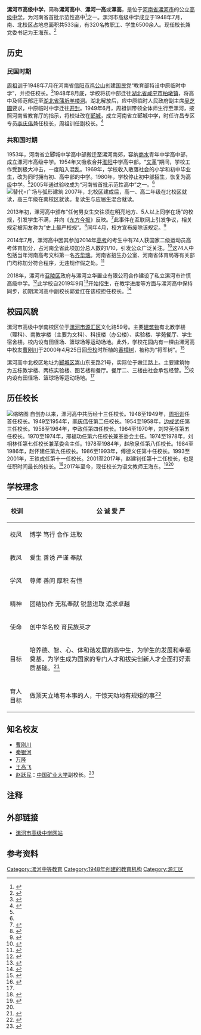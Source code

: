 {{Infobox school
| name = 漯河市高级中学
| principal_label = 王海东
| address = 南校区：[[源汇区|源汇区]]文化路59号<br>北校区：[[郾城区|郾城区]]嵩山东支路21号
| teaching_staff = 320人
| number = 0395-2124379
| alumni = [[曹刚川|曹刚川]]、[[秦银河|秦银河]]、[[万隆_(企业家)|万隆]]、[[王高飞|王高飞]]
| sister_school = 漯河市许慎高级中学
| motto = 公、诚、爱、严
| students = 6500余人
| grades = 高中一、二、三年级
| coordinates = {{coord|33.6093|N|114.0169|E|display=it}}
| established = 1948年7月
| city = [[漯河市|漯河市]]
| province = [[河南省|河南省]]
| country = {{CHN}}
| schooltype = [[高级中学|高级中学]]
| other_name = 漯河高中、漯河一高、Luohe Senior Middle School{{noteTag|学校英文名尚无统一用法，此处采用南校区校门处用法。此外，校徽上所用为“Luohe Senior High School”，校服上校徽所用为“Luohe High School”。}}
| postcode = 462000
| website = http://www.lhgz.net/
| logo = File:Luohe_Senior_Middle_School.png
| image = The north campus gate of Luohe Senior Middle School.jpg
| caption = 北校区大门
}}

'''漯河市高级中学'''，简称'''漯河高中'''、'''漯河一高'''或'''漯高'''，是位于[[河南|河南省]][[漯河市|漯河市]]的公立[[高级中学|高级中学]]，为河南省首批示范性高中<ref name=":0">{{Cite web|title=河南省教育厅关于公布首批河南省示范性普通高中名单的决定 - 河南省教育厅|url=http://www.haedu.gov.cn/2010/4/21/53A823CA-6B8D-47BD.html|accessdate=2020-07-17|work=www.haedu.gov.cn|archive-date=2020-07-18|archive-url=https://web.archive.org/web/20200718161102/http://www.haedu.gov.cn/2010/4/21/53A823CA-6B8D-47BD.html|dead-url=no}}</ref>之一。漯河市高级中学成立于1948年7月，南、北校区占地总面积共533亩，有320名教职工、学生6500余人。现任校长兼党委书记为王海东。<ref name=":2">{{Cite web|title=学校简介 - 漯河高中（漯河一高）--漯河市高级中学|url=http://www.lhgz.net/lhgzpage.asp?type=29|accessdate=2020-07-17|author=|date=|format=|work=www.lhgz.net|publisher=|language=|archive-date=2020-11-24|archive-url=https://web.archive.org/web/20201124033302/http://lhgz.net/lhgzpage.asp?type=29|dead-url=no}}</ref>

== 历史 ==

=== 民国时期 ===
[[周祖训|周祖训]]于1948年7月在河南省[[信阳市|信阳市]][[鸡公山|鸡公山]]创建[[中國國民黨|国民党]]“教育部特设中原临时中学”，并担任校长。<ref>{{Cite web|title=周祖训讲述中原临中的新生之路|url=http://www.luohezx.gov.cn/Info_detail_id_1582.html|accessdate=2020-07-17|author=蔡慧娟|date=2018-12-17|format=|publisher=政协漯河市委员会|language=|archive-date=2020-07-17|archive-url=https://web.archive.org/web/20200717111607/http://www.luohezx.gov.cn/Info_detail_id_1582.html|dead-url=no}}</ref>1948年8月底，学校将初中部迁往[[湖北省|湖北省]][[咸宁市|咸宁市]][[柏墩镇|柏墩镇]]，将高中及师范部迁至[[湖北省|湖北省]][[赤壁市|蒲圻]][[羊楼洞|羊楼洞]]。湖北解放后，应中原临时人民政府副主席[[吴芝圃|吴芝圃]]要求，中原临时中学迁往[[开封市|开封]]。1949年6月，周祖训带领全体师生行至漯河，按照河南省教育厅的指示，将校址改在[[郾城区|郾城]]，成立河南省立郾城中学，时任许昌专区专员[[李庆伟_(中共官员)|李庆伟]]兼任校长，周祖训任副校长。<ref name=":1">{{Cite web|title=漯高校史 - 漯河高中（漯河一高）--漯河市高级中学|url=http://www.lhgz.net/lgxs.asp|accessdate=2020-07-17|author=|date=|format=|work=www.lhgz.net|publisher=|language=|archive-date=2020-11-24|archive-url=https://web.archive.org/web/20201124040833/http://lhgz.net/lgxs.asp|dead-url=no}}</ref>

=== 共和国时期 ===
1953年，河南省立郾城中学高中部搬迁至漯河南郊，容纳[[商水县|商水]]青年中学高中部，成立漯河市高级中学。1954年又吸收合并[[淮阳区|淮阳]]中学高中部。“[[文化大革命|文革]]”期间，学校工作受到极大冲击，一度陷入混乱。1969年，学校收入散落社会的小学和初中毕业生，改为同时拥有初、高中部的中学。1980年，学校停止初中部招生，恢复为高级中学。<ref name=":1" />2005年通过验收成为“河南省首批示范性高中”之一。<ref name=":0" />
[[File:Luohe_Senior_Middle_School_-_North_Campus.jpg|替代=广场与弧形建筑]]
2007年，北校区建成后，高一、高二年级在北校区就读，高三年级在南校区就读。复读生与应届生混合就读。

2013年初，漯河高中颁布“任何男女生交往须在明亮地方、5人以上同学在场”的校规，引发学生不满，并向《[[东方今报|东方今报]]》反映。<ref>{{Cite web|title=河南漯河高中规范男女交往 须5人在场地方明亮_大豫网_腾讯网|url=https://henan.qq.com/a/20130404/000044.htm|accessdate=2020-07-17|work=henan.qq.com|archive-date=2020-07-19|archive-url=https://web.archive.org/web/20200719133640/https://henan.qq.com/a/20130404/000044.htm|dead-url=no}}</ref>此事件在互联网上引发争议，相关规定被网友称为“史上最严校规”。<ref>{{Cite web|title=高中定严规防男女生交往：须5人在场地方明亮(图)--社会--人民网|url=http://society.people.com.cn/n/2013/0404/c1008-21025509.html|accessdate=2020-07-17|work=society.people.com.cn|archive-date=2013-04-07|archive-url=https://web.archive.org/web/20130407074707/http://society.people.com.cn/n/2013/0404/c1008-21025509.html|dead-url=no}}</ref>同年4月，校方宣布废除该规定。<ref>{{Cite web|title=河南漯河男女生交往需5人以上在场校规遭废止-搜狐新闻|url=http://news.sohu.com/20130414/n372622231.shtml|accessdate=2020-07-17|work=news.sohu.com|archive-date=2019-01-13|archive-url=https://web.archive.org/web/20190113233322/http://news.sohu.com/20130414/n372622231.shtml|dead-url=no}}</ref>

2014年7月，漯河高中因其参加2014年[[普通高等学校招生全国统一考试|高考]]的考生中有74人获国家二级运动员高考体育加分，占河南全省此项加分总人数的1/10，引发公众广泛关注。<ref>{{Cite web|title=漯河高中74人获高考体育加分 官方称“无作假” _ 新华网移动版|url=http://www.xinhuanet.com/edu/2014-07/05/m_1111469132.htm|accessdate=2020-12-04|work=www.xinhuanet.com}}</ref>这74人中包括当年河南高考文科第一名[[齐华瑞|齐华瑞]]。河南省招生办公室、河南省体育局等有关部门均称加分符合程序，无违规作假之处。<ref>{{Cite web|title=省招办：漯河高中74名二级运动员货真价实_河南要闻_河南省人民政府门户网站|url=http://www.henan.gov.cn/2014/07-03/341283.html|accessdate=2020-12-04|work=www.henan.gov.cn}}</ref>

2018年，漯河市[[召陵区|召陵区]]政府与漯河立华置业有限公司合作建设了私立漯河市许慎高级中学。<ref>{{Cite web|title=漯河召陵区一所高中即将建成！_金色龙湾-漯河房天下|url=https://luohe.news.fang.com/house/2520775105_1879996.htm|accessdate=2020-07-17|work=luohe.news.fang.com|archive-date=2020-07-17|archive-url=https://web.archive.org/web/20200717162641/https://luohe.news.fang.com/house/2520775105_1879996.htm|dead-url=no}}</ref>此学校自2019年9月<ref>{{Cite news|url=http://wb.lhrb.com.cn/html/2019-06/06/content_55068.htm|title=漯河市许慎高级中学2019年招生简章|author=|date=2019-06-06|work=漯河晚报|publisher=漯河晚报社|accessdate=2020-07-17|language=|format=|archive-date=2020-07-17|archive-url=https://web.archive.org/web/20200717103110/http://wb.lhrb.com.cn/html/2019-06/06/content_55068.htm|dead-url=no}}</ref>开始招生，在教学进度等方面与漯河高中保持同步，初期漯河高中副校长郭爱红在该校担任校长。<ref>{{Cite web|title=热血青春 梦想起航——许慎高中2019级新生开学典礼圆满结束！|url=http://www.lhsl.gov.cn/xwzx/bmdt/16724.html|accessdate=2020-07-17|author=|date=|format=|work=www.lhsl.gov.cn|publisher=|language=|archive-date=2020-07-17|archive-url=https://web.archive.org/web/20200717101721/http://www.lhsl.gov.cn/xwzx/bmdt/16724.html|dead-url=no}}</ref>

== 校园风貌 ==
漯河市高级中学南校区位于[[漯河市|漯河市]][[源汇区|源汇区]]文化路59号。主要[[建筑物|建筑物]]有北教学楼（理科）、南教学楼（主要为文科）、科技楼（办公楼）、实验楼、学苑餐厅、学生宿舍楼。校内设有田径场、篮球场等运动场地。此外，学校花园内有一棵由漯河高中校友[[曹刚川|曹刚川]]于2000年4月25日回[[母校|母校]]时所植的[[樟树|香樟树]]，被称为“将军树”。<ref>{{Cite web|title=漯河高中生们在“将军树”前合影留念(2009-3-31)|url=https://www.lhtzb.cn/index.php/cms/show-2166.html|accessdate=2020-07-17|work=www.lhtzb.cn|archive-date=2020-07-17|archive-url=https://web.archive.org/web/20200717224536/https://www.lhtzb.cn/index.php/cms/show-2166.html|dead-url=no}}</ref>

漯河高中北校区地址为[[郾城区|郾城区]]嵩山东支路21号，实际位于嫩江路上。主要建筑物为五栋教学楼、两栋实验楼、图艺楼和餐厅。餐厅二、三楼由社会承包经营。<ref>{{Cite web|title=2018公布】漯河高中北校区食堂(部分楼层)经营权项目招标公告_项目招标_企业博客|url=http://hcjzgczb.bokee.net/company/weblog_viewEntry/32486719.html|accessdate=2020-07-17|work=hcjzgczb.bokee.net|archive-date=2020-07-17|archive-url=https://web.archive.org/web/20200717231911/http://hcjzgczb.bokee.net/company/weblog_viewEntry/32486719.html|dead-url=no}}</ref>校内设有田径场、篮球场等运动场地。<ref name=":2" />
{{Multiple image|align=center|image2=The 19th Sports Culture Festival of Luohe Senior Middle School.jpg|alt2=运动会开幕式|caption2=第十九届体育文化节开幕式|image3=Students playing basketball.jpg|image4=Students playing table tennis.jpg|caption3=学生们在打篮球|caption4=学生们在打乒乓球|alt3=学生们在打篮球|alt4=学生们在打乒乓球|width=300}}

== 历任校长 ==
[[File:Luohe_City_Senior_High_School_South_Campus.jpg|缩略图]]
自创办以来，漯河高中共历经十三任校长。1948至1949年，[[周祖训|周祖训]]任首任校长。1949至1954年，[[李庆伟_(中共官员)|李庆伟]]任第二任校长。1954至1958年，[[边成武|边成武]]任第三任校长。1958至1964年，李政任第四任校长。1964至1970年，刘常英任第五任校长。1970至1974年，邢福功任第六任校长兼革委会主任。1974至1978年，刘相林任第七任校长兼革委会主任。1978至1984年，赵欣泉任第八任校长。1984至1986年，赵怀建任第九任校长。1986至1993年，傅德义任第十任校长。1993至2001年，王铁成任第十一任校长。2001至2017年，赵建钊任第十二任校长，也是任职时间最长的校长。<ref>{{Cite web|title=漯河高中再创高考新辉煌中原名校实现教育新跨越_新闻网|url=http://news.haedu.cn/xyxw/zx/zxlh/104404P8zu.html|accessdate=2020-07-17|work=news.haedu.cn|archive-date=2014-07-17|archive-url=https://web.archive.org/web/20140717105830/http://news.haedu.cn/xyxw/zx/zxlh/104404P8zu.html|dead-url=no}}</ref>2017年至今，现任校长为语文教师王海东。<ref>{{Cite web|title=校长简介 - 漯河高中（漯河一高）--漯河市高级中学|url=http://www.lhgz.net/lhgzpage.asp?type=27|accessdate=2020-07-17|author=|date=|format=|work=www.lhgz.net|publisher=|language=|archive-date=2020-11-24|archive-url=https://web.archive.org/web/20201124034208/http://lhgz.net/lhgzpage.asp?type=27|dead-url=no}}</ref><ref name=":1" />

== 学校理念 ==
{| class="wikitable"
!校训
|公 诚 爱 严
|-
!校风
|博学 笃行 合作 进取
|-
!教风
|爱生 善诱 严谨 奉献
|-
!学风
|尊师 善问 厚积 有恒
|-
!精神
|团结协作 无私奉献 锐意进取 追求卓越
|-
!使命
|创中华名校 育民族英才
|-
!目标
|培养德、智、心、体和谐发展的高中生，为学生的发展和幸福奠基，为学生成为国家的专门人才和拔尖创新人才全面打好素质基础。<ref>{{Cite web|title=校训三风-漯河高中（漯河一高）--漯河市高级中学|url=http://www.lhgz.net/xxsf/|accessdate=2021-01-26|work=www.lhgz.net|archive-date=2021-01-23|archive-url=https://web.archive.org/web/20210123104450/http://lhgz.net/xxsf/|dead-url=no}}</ref>
|-
!育人目标
|做顶天立地有本事的人，干惊天动地有规矩的事<ref>{{Cite web|title=独创“三维六元”德育模式 漯河高中文明之风满园和畅_活动|url=http://www.sohu.com/a/410847896_100229407|accessdate=2021-01-26|work=www.sohu.com|language=en}}</ref>
|}

== 知名校友 ==
*[[曹刚川|曹刚川]]
*[[秦银河|秦银河]]
*[[万隆_(企业家)|万隆]]
*[[王高飞|王高飞]]
*[[赵跃民|赵跃民]]：[[中国矿业大学|中国矿业大学]]副校长。<ref>{{Cite web|title=漯高校友简介 - 漯河高中（漯河一高）--漯河市高级中学|url=http://www.lhgz.net/newsshow.asp?id=389|accessdate=2020-07-17|author=|date=|format=|work=www.lhgz.net|publisher=|language=|archive-date=2020-11-24|archive-url=https://web.archive.org/web/20201124040757/http://lhgz.net/newsshow.asp?id=389|dead-url=no}}</ref>

== 注释 ==
<references group="註" />

== 外部链接 ==

* [http://www.lhgz.net/ 漯河市高级中学网站] {{Wayback|url=http://www.lhgz.net/ |date=20210122213852 }}

== 参考资料 ==
<references />
{{河南省示范性普通高级中学}}
{{DEFAULTSORT:}}
[[Category:漯河中等教育|Category:漯河中等教育]]
[[Category:1948年创建的教育机构|Category:1948年创建的教育机构]]
[[Category:源汇区|Category:源汇区]]